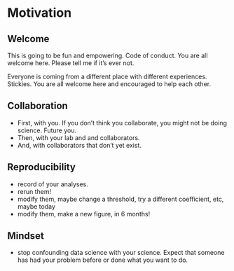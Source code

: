 # Motivation {#motivation}

## Welcome 

This is going to be fun and empowering. Code of conduct. You are all welcome here. Please tell me if it's ever not. 

Everyone is coming from a different place with different experiences. Stickies. 
You are all welcome here and encouraged to help each other. 

## Collaboration

- First, with you. If you don't think you collaborate, you might not be doing science. Future you. 
- Then, with your lab and and collaborators. 
- And, with collaborators that don't yet exist. 

## Reproducibility

- record of your analyses. 
- rerun them!
- modify them, maybe change a threshold, try a different coefficient, etc, maybe today
- modify them, make a new figure, in 6 months! 


## Mindset

- stop confounding data science with your science. Expect that someone has had your problem before or done what you want to do. 


